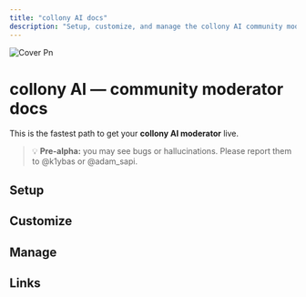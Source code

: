 ```yaml
---
title: "collony AI docs"
description: "Setup, customize, and manage the collony AI community moderator for Telegram & Discord."
---
```


![Cover Pn](/public/cover.png)

# collony AI — community moderator docs

This is the fastest path to get your **collony AI moderator** live.

> 💡 **Pre-alpha:** you may see bugs or hallucinations. Please report them to @k1ybas or @adam_sapi.

## Setup

<Columns cols={2}>
  <Card title="🏎️ Before you start" href="/before-you-startt">
    
  </Card>
  <Card title="🔩 Prepare your Telegram group" href="/prepare-your-telegram-group">
    
  </Card>
  <Card title="🔎 Find collony AI on Telegram" href="/find-collony-ai-on-telegram">
    
  </Card>
  <Card title="💌 Add collony to your group" href="/add-collony-to-your-group">
    
  </Card>
</Columns>

## Customize

<Columns cols={2}>
  <Card title="🏗️ In-bot setup menu" href="/in-bot-setup-menu">
    
  </Card>
  <Card title="✏️ Add project description" href="/add-project-description">
    
  </Card>
  <Card title="📚 Add knowledge base" href="/add-project-knowledge-base">
    
  </Card>
  <Card title="⛏️ Set moderation rules" href="/set-community-moderation-rules">
    
  </Card>
  <Card title="🧠 Set moderator personality" href="/set-community-mod-personality">
    
  </Card>
</Columns>

## Manage

<Columns cols={2}>
  <Card title="🫂 Manage admins & moderators" href="/manage-admins-and-moderators">
    
  </Card>
  <Card title="⚙️ Admin dashboard chat" href="/setup-the-admin-dashboard-chat">
    
  </Card>
</Columns>

## Links

<Columns cols={2}>
  <Card title="✈️ Telegram" href="https://t.me/collonyai">
    
  </Card>
  <Card title="𝕏 X (Twitter)" href="https://x.com/collonyai">
    
  </Card>
  <Card title="💼 LinkedIn" href="https://www.linkedin.com/company/collony">
    
  </Card>
  <Card title="🌐 Website" href="https://collony.ai">
    
  </Card>
</Columns>